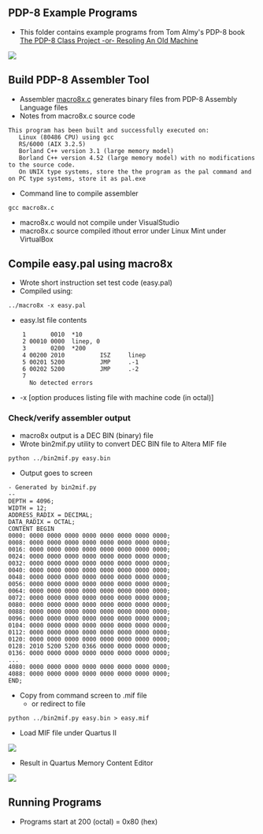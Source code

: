 == PDP-8 Example Programs ==

* This folder contains example programs from Tom Almy's PDP-8 book [https://www.amazon.com/PDP-8-Class-Project-Resoling-Machine-ebook/dp/B07KY5RCJ7/ref=sr_1_1?dchild=1&keywords=tom+almy+pdp-8&qid=1615991822&sr=8-1 The PDP-8 Class Project -or- Resoling An Old Machine]

<img src="https://raw.githubusercontent.com/douggilliland/Retro-Computers/master/PDP-8/PDP8_Book(Almy)/Almy_Book_Cover.png"></img>

== Build PDP-8 Assembler Tool ==

* Assembler [https://github.com/douggilliland/Linux-68k/blob/master/pdp8/macro8x.c macro8x.c] generates binary files from PDP-8 Assembly Language files
* Notes from macro8x.c source code
<pre>
This program has been built and successfully executed on:
   Linux (80486 CPU) using gcc
   RS/6000 (AIX 3.2.5)
   Borland C++ version 3.1 (large memory model)
   Borland C++ version 4.52 (large memory model) with no modifications to the source code.
   On UNIX type systems, store the the program as the pal command and on PC type systems, store it as pal.exe
</pre>
* Command line to compile assembler
<pre>
gcc macro8x.c
</pre>

* macro8x.c would not compile under VisualStudio
* macro8x.c source compiled ithout error under Linux Mint under VirtualBox

== Compile easy.pal using macro8x ==

* Wrote short instruction set test code (easy.pal)
* Compiled using:
<pre>
../macro8x -x easy.pal

</pre>
* easy.lst file contents
<pre>
    1       0010  *10
    2 00010 0000  linep, 0
    3       0200  *200
    4 00200 2010          ISZ     linep
    5 00201 5200          JMP     .-1
    6 00202 5200          JMP     .-2
    7                     
      No detected errors
</pre>

* -x [option produces listing file with machine code (in octal)]

=== Check/verify assembler output ===

* macro8x output is a DEC BIN (binary) file
* Wrote bin2mif.py utility to convert DEC BIN file to Altera MIF file
<pre>
python ../bin2mif.py easy.bin

</pre>

* Output goes to screen

<pre>
- Generated by bin2mif.py
-- 
DEPTH = 4096;
WIDTH = 12;
ADDRESS_RADIX = DECIMAL;
DATA_RADIX = OCTAL;
CONTENT BEGIN
0000: 0000 0000 0000 0000 0000 0000 0000 0000;
0008: 0000 0000 0000 0000 0000 0000 0000 0000;
0016: 0000 0000 0000 0000 0000 0000 0000 0000;
0024: 0000 0000 0000 0000 0000 0000 0000 0000;
0032: 0000 0000 0000 0000 0000 0000 0000 0000;
0040: 0000 0000 0000 0000 0000 0000 0000 0000;
0048: 0000 0000 0000 0000 0000 0000 0000 0000;
0056: 0000 0000 0000 0000 0000 0000 0000 0000;
0064: 0000 0000 0000 0000 0000 0000 0000 0000;
0072: 0000 0000 0000 0000 0000 0000 0000 0000;
0080: 0000 0000 0000 0000 0000 0000 0000 0000;
0088: 0000 0000 0000 0000 0000 0000 0000 0000;
0096: 0000 0000 0000 0000 0000 0000 0000 0000;
0104: 0000 0000 0000 0000 0000 0000 0000 0000;
0112: 0000 0000 0000 0000 0000 0000 0000 0000;
0120: 0000 0000 0000 0000 0000 0000 0000 0000;
0128: 2010 5200 5200 0366 0000 0000 0000 0000;
0136: 0000 0000 0000 0000 0000 0000 0000 0000;
...
4080: 0000 0000 0000 0000 0000 0000 0000 0000;
4088: 0000 0000 0000 0000 0000 0000 0000 0000;
END;
</pre>

* Copy from command screen to .mif file
** or redirect to file
<pre>
python ../bin2mif.py easy.bin > easy.mif

</pre>

* Load MIF file under Quartus II

<img src="https://raw.githubusercontent.com/douggilliland/Retro-Computers/master/PDP-8/PDP8_Book(Almy)/docs/Load_MIF_File_in_Quartus.PNG"></img>

* Result in Quartus Memory Content Editor

<img src="https://raw.githubusercontent.com/douggilliland/Retro-Computers/master/PDP-8/PDP8_Book(Almy)/docs/iset_bin_in_MemContentsEditor.PNG"></img>

== Running Programs ==

* Programs start at 200 (octal) = 0x80 (hex)
